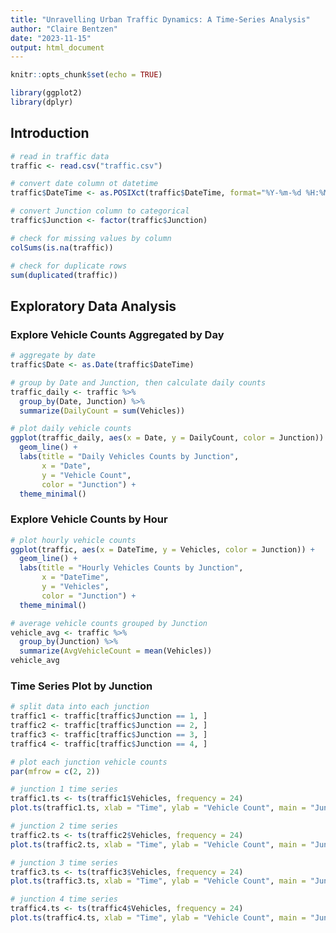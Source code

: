 ```yaml
---
title: "Unravelling Urban Traffic Dynamics: A Time-Series Analysis"
author: "Claire Bentzen"
date: "2023-11-15"
output: html_document
---
```


```r
knitr::opts_chunk$set(echo = TRUE)
```

```r
library(ggplot2)
library(dplyr)
```

## Introduction
```r
# read in traffic data
traffic <- read.csv("traffic.csv")

# convert date column ot datetime
traffic$DateTime <- as.POSIXct(traffic$DateTime, format="%Y-%m-%d %H:%M:%S")

# convert Junction column to categorical
traffic$Junction <- factor(traffic$Junction)
```

```r
# check for missing values by column
colSums(is.na(traffic))

# check for duplicate rows
sum(duplicated(traffic))
```

## Exploratory Data Analysis 
### Explore Vehicle Counts Aggregated by Day
```r
# aggregate by date
traffic$Date <- as.Date(traffic$DateTime)

# group by Date and Junction, then calculate daily counts
traffic_daily <- traffic %>%
  group_by(Date, Junction) %>%
  summarize(DailyCount = sum(Vehicles))

# plot daily vehicle counts
ggplot(traffic_daily, aes(x = Date, y = DailyCount, color = Junction)) +
  geom_line() +
  labs(title = "Daily Vehicles Counts by Junction",
       x = "Date",
       y = "Vehicle Count",
       color = "Junction") +
  theme_minimal()
```

### Explore Vehicle Counts by Hour
```r
# plot hourly vehicle counts
ggplot(traffic, aes(x = DateTime, y = Vehicles, color = Junction)) +
  geom_line() +
  labs(title = "Hourly Vehicles Counts by Junction",
       x = "DateTime",
       y = "Vehicles",
       color = "Junction") +
  theme_minimal()
```

```r
# average vehicle counts grouped by Junction
vehicle_avg <- traffic %>%
  group_by(Junction) %>%
  summarize(AvgVehicleCount = mean(Vehicles))
vehicle_avg
```

### Time Series Plot by Junction
```r
# split data into each junction
traffic1 <- traffic[traffic$Junction == 1, ]
traffic2 <- traffic[traffic$Junction == 2, ]
traffic3 <- traffic[traffic$Junction == 3, ]
traffic4 <- traffic[traffic$Junction == 4, ]

# plot each junction vehicle counts
par(mfrow = c(2, 2))

# junction 1 time series
traffic1.ts <- ts(traffic1$Vehicles, frequency = 24)
plot.ts(traffic1.ts, xlab = "Time", ylab = "Vehicle Count", main = "Junction 1 TS Plot of Vehicles") 

# junction 2 time series
traffic2.ts <- ts(traffic2$Vehicles, frequency = 24)
plot.ts(traffic2.ts, xlab = "Time", ylab = "Vehicle Count", main = "Junction 2 TS Plot of Vehicles") 

# junction 3 time series
traffic3.ts <- ts(traffic3$Vehicles, frequency = 24)
plot.ts(traffic3.ts, xlab = "Time", ylab = "Vehicle Count", main = "Junction 3 TS Plot of Vehicles") 

# junction 4 time series
traffic4.ts <- ts(traffic4$Vehicles, frequency = 24)
plot.ts(traffic4.ts, xlab = "Time", ylab = "Vehicle Count", main = "Junction 4 TS Plot of Vehicles") 
```


